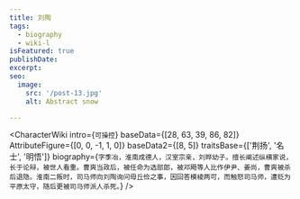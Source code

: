 ```yaml
---
title: 刘陶
tags:
  - biography
  - wiki-l
isFeatured: true
publishDate:
excerpt:
seo:
  image:
    src: '/post-13.jpg'
    alt: Abstract snow

---
```



<CharacterWiki
  intro={`可操控`}
  baseData={[28, 63, 39, 86, 82]}
  AttributeFigure={[0, 0, -1, 1, 0]}
  baseData2={[8, 5]}
  traitsBase={['荆扬', '名士', '明悟']}
  biography={`字季冶，淮南成德人，汉室宗亲，刘晔幼子。擅长阐述纵横家说，长于论辩，被世人看重。曹爽当政后，被任命为选部郎，被邓飏等人比作伊尹、姜尚，曹爽被杀后退隐。淮南二叛时，司马师向刘陶询问毋丘俭之事，因回答模棱两可，而触怒司马师，遭贬为平原太守，随后更被司马师派人杀死。`}
/>